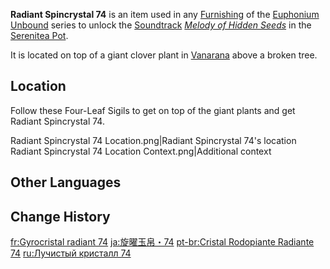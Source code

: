 {{Item Infobox
|id           = 141074
|image        = Item Radiant Spincrystal.png
|type         = Adventure Items
|group        = Radiant Spincrystals
|group2       = Sumeru Spincrystals
|quality      = 4
|invCategory  = Precious Items
|description  = This wondrous crystal contains a certain rhythm, like something beautiful woven from delicate silk. These items can be found throughout the mainland or from merchants who collect curios. The tune held within this crystal can be revivified in your [[Serenitea Pot]] using either "[[Euphonium Unbound: Winding]]" or "[[Euphonium Unbound: Soaring]]." The tune contained within this [[Radiant Spincrystal]] is "[[Melody of Hidden Seeds]]."
|source1      = [[Vanarana (Subarea)|Vanarana]]
|track        = Melody of Hidden Seeds
}}
'''Radiant Spincrystal 74''' is an item used in any [[Furnishing]] of the [[Euphonium Unbound]] series to unlock the [[Soundtrack]] ''[[Melody of Hidden Seeds]]'' in the [[Serenitea Pot]].

It is located on top of a giant clover plant in [[Vanarana (Subarea)|Vanarana]] above a broken tree.

==Location==
Follow these Four-Leaf Sigils to get on top of the giant plants and get Radiant Spincrystal 74.
<gallery>
Radiant Spincrystal 74 Location.png|Radiant Spincrystal 74's location
Radiant Spincrystal 74 Location Context.png|Additional context
</gallery>

==Other Languages==
{{Other Languages
|default_hidden = 1
|en      = Radiant Spincrystal 74
|zhs     = 旋曜玉帛・其七十四
|zhs_rm  = Xuán Yào Yùbó - Qí Qīshísì
|zht     = 旋曜玉帛・其七十四
|zht_rm  = Xuán Yào Yùbó - Qí Qīshísì
|ja      = 旋曜玉帛・74
|ja_rm   = Sen'you Gyokuhaku - Nanajuuyon
|ko      = 빛나는 결정・74
|ko_rm   = Binnaneun Gyeoljeong - Chilssipssa
|es      = Girocristal radiante (74)
|fr      = Gyrocristal radiant 74
|ru      = Лучистый кристалл {{tt|74|семьдесят четыре}}
|th      = Radiant Spincrystal 74
|vi      = Ngọc Thạch Âm Vang 74
|de      = Strahlender Drehkristall LXXIV
|id      = Radiant Spincrystal 74
|pt      = Cristal Rodopiante Radiante 74
|tr      = Parlak Burgu Kristal 74
|it      = Voltacristallo radioso 74
}}

==Change History==
{{Change History|3.0}}

[[fr:Gyrocristal radiant 74]]
[[ja:旋曜玉帛・74]]
[[pt-br:Cristal Rodopiante Radiante 74]]
[[ru:Лучистый кристалл 74]]